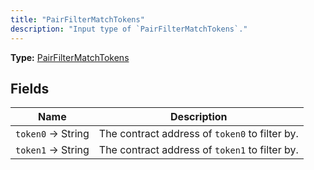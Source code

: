 ```yaml
---
title: "PairFilterMatchTokens"
description: "Input type of `PairFilterMatchTokens`."
---
```


**Type:** [PairFilterMatchTokens](/api-reference/types/pairfiltermatchtokens)

## Fields

| Name | Description |
|------|-------------|
| `token0` → String | The contract address of `token0` to filter by. |
| `token1` → String | The contract address of `token1` to filter by. |

